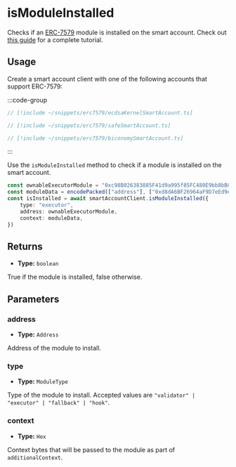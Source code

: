 
<VersionWarning version="0.2" />

# isModuleInstalled

Checks if an [ERC-7579](https://eips.ethereum.org/EIPS/eip-7579) module is installed on the smart account. Check out [this guide](/permissionless/how-to/accounts/use-erc7579-account) for a complete tutorial.

## Usage

Create a smart account client with one of the following accounts that support ERC-7579:

:::code-group

```ts [Kernel Account]
// [!include ~/snippets/erc7579/ecdsaKernelSmartAccount.ts]
```

```ts [Safe Account]
// [!include ~/snippets/erc7579/safeSmartAccount.ts]
```

```ts [Biconomy Account]
// [!include ~/snippets/erc7579/biconomySmartAccount.ts]
```
:::

Use the `isModuleInstalled` method to check if a module is installed on the smart account.

```ts
const ownableExecutorModule = "0xc98B026383885F41d9a995f85FC480E9bb8bB891"
const moduleData = encodePacked(["address"], ["0xd8dA6BF26964aF9D7eEd9e03E53415D37aA96045"])
const isInstalled = await smartAccountClient.isModuleInstalled({
	type: "executor",
	address: ownableExecutorModule,
	context: moduleData,
})
```

## Returns

- **Type:** `boolean`

True if the module is installed, false otherwise.

## Parameters

### address

- **Type:** `Address`

Address of the module to install.

### type

- **Type:** `ModuleType`

Type of the module to install. Accepted values are `"validator" | "executor" | "fallback" | "hook"`.

### context

- **Type:** `Hex`

Context bytes that will be passed to the module as part of `additionalContext`.
